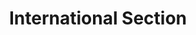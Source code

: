---
title: "International Section"
sidebar_label: "🌐 International Section"
sidebar_position: 5
---